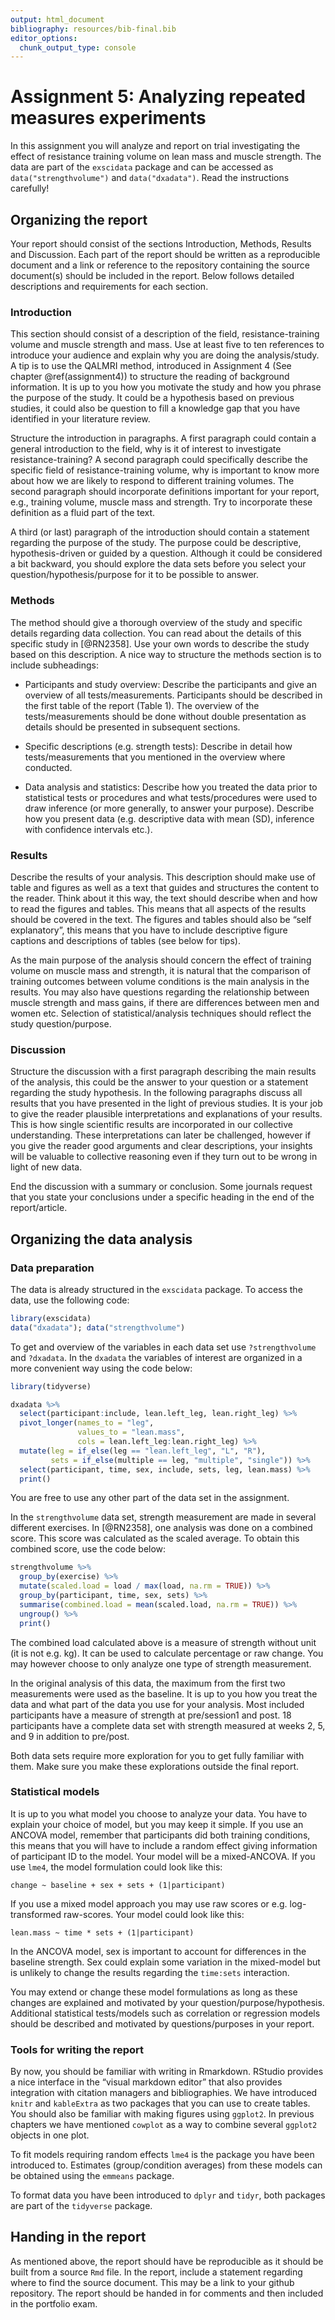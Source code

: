 ```yaml
---
output: html_document
bibliography: resources/bib-final.bib
editor_options: 
  chunk_output_type: console
---
```


# Assignment 5: Analyzing repeated measures experiments {#assignment5}

In this assignment you will analyze and report on trial investigating the effect of resistance training volume on lean mass and muscle strength. The data are part of the `exscidata` package and can be accessed as `data("strengthvolume")` and `data("dxadata")`. Read the instructions carefully!

## Organizing the report

Your report should consist of the sections Introduction, Methods, Results and Discussion. Each part of the report should be written as a reproducible document and a link or reference to the repository containing the source document(s) should be included in the report. Below follows detailed descriptions and requirements for each section.

### Introduction

This section should consist of a description of the field, resistance-training volume and muscle strength and mass. Use at least five to ten references to introduce your audience and explain why you are doing the analysis/study. A tip is to use the QALMRI method, introduced in Assignment 4 (See chapter \@ref(assignment4)) to structure the reading of background information. It is up to you how you motivate the study and how you phrase the purpose of the study. It could be a hypothesis based on previous studies, it could also be question to fill a knowledge gap that you have identified in your literature review.

Structure the introduction in paragraphs. A first paragraph could contain a general introduction to the field, why is it of interest to investigate resistance-training? A second paragraph could specifically describe the specific field of resistance-training volume, why is important to know more about how we are likely to respond to different training volumes. The second paragraph should incorporate definitions important for your report, e.g., training volume, muscle mass and strength. Try to incorporate these definition as a fluid part of the text.

A third (or last) paragraph of the introduction should contain a statement regarding the purpose of the study. The purpose could be descriptive, hypothesis-driven or guided by a question. Although it could be considered a bit backward, you should explore the data sets before you select your question/hypothesis/purpose for it to be possible to answer.

### Methods

The method should give a thorough overview of the study and specific details regarding data collection. You can read about the details of this specific study in [@RN2358]. Use your own words to describe the study based on this description. A nice way to structure the methods section is to include subheadings:

-   Participants and study overview: Describe the participants and give an overview of all tests/measurements. Participants should be described in the first table of the report (Table 1). The overview of the tests/measurements should be done without double presentation as details should be presented in subsequent sections.

-   Specific descriptions (e.g. strength tests): Describe in detail how tests/measurements that you mentioned in the overview where conducted.

-   Data analysis and statistics: Describe how you treated the data prior to statistical tests or procedures and what tests/procedures were used to draw inference (or more generally, to answer your purpose). Describe how you present data (e.g. descriptive data with mean (SD), inference with confidence intervals etc.).

### Results

Describe the results of your analysis. This description should make use of table and figures as well as a text that guides and structures the content to the reader. Think about it this way, the text should describe when and how to read the figures and tables. This means that all aspects of the results should be covered in the text. The figures and tables should also be "self explanatory", this means that you have to include descriptive figure captions and descriptions of tables (see below for tips).

As the main purpose of the analysis should concern the effect of training volume on muscle mass and strength, it is natural that the comparison of training outcomes between volume conditions is the main analysis in the results. You may also have questions regarding the relationship between muscle strength and mass gains, if there are differences between men and women etc. Selection of statistical/analysis techniques should reflect the study question/purpose.

### Discussion

Structure the discussion with a first paragraph describing the main results of the analysis, this could be the answer to your question or a statement regarding the study hypothesis. In the following paragraphs discuss all results that you have presented in the light of previous studies. It is your job to give the reader plausible interpretations and explanations of your results. This is how single scientific results are incorporated in our collective understanding. These interpretations can later be challenged, however if you give the reader good arguments and clear descriptions, your insights will be valuable to collective reasoning even if they turn out to be wrong in light of new data.

End the discussion with a summary or conclusion. Some journals request that you state your conclusions under a specific heading in the end of the report/article.

## Organizing the data analysis

### Data preparation

The data is already structured in the `exscidata` package. To access the data, use the following code:

```r

library(exscidata)
data("dxadata"); data("strengthvolume")


```

To get and overview of the variables in each data set use `?strengthvolume` and `?dxadata`. In the `dxadata` the variables of interest are organized in a more convenient way using the code below:

```r

library(tidyverse)

dxadata %>%
  select(participant:include, lean.left_leg, lean.right_leg) %>%
  pivot_longer(names_to = "leg", 
               values_to = "lean.mass", 
               cols = lean.left_leg:lean.right_leg) %>%
  mutate(leg = if_else(leg == "lean.left_leg", "L", "R"), 
         sets = if_else(multiple == leg, "multiple", "single")) %>%
  select(participant, time, sex, include, sets, leg, lean.mass) %>%
  print()

```

You are free to use any other part of the data set in the assignment.

In the `strengthvolume` data set, strength measurement are made in several different exercises. In [@RN2358], one analysis was done on a combined score. This score was calculated as the scaled average. To obtain this combined score, use the code below:

```r

strengthvolume %>%
  group_by(exercise) %>%
  mutate(scaled.load = load / max(load, na.rm = TRUE)) %>%
  group_by(participant, time, sex, sets) %>%
  summarise(combined.load = mean(scaled.load, na.rm = TRUE)) %>%
  ungroup() %>%
  print()

```

The combined load calculated above is a measure of strength without unit (it is not e.g. kg). It can be used to calculate percentage or raw change. You may however choose to only analyze one type of strength measurement.

In the original analysis of this data, the maximum from the first two measurements were used as the baseline. It is up to you how you treat the data and what part of the data you use for your analysis. Most included participants have a measure of strength at pre/session1 and post. 18 participants have a complete data set with strength measured at weeks 2, 5, and 9 in addition to pre/post.

Both data sets require more exploration for you to get fully familiar with them. Make sure you make these explorations outside the final report.

### Statistical models

It is up to you what model you choose to analyze your data. You have to explain your choice of model, but you may keep it simple. If you use an ANCOVA model, remember that participants did both training conditions, this means that you will have to include a random effect giving information of participant ID to the model. Your model will be a mixed-ANCOVA. If you use `lme4`, the model formulation could look like this:

`change ~ baseline + sex + sets + (1|participant)`

If you use a mixed model approach you may use raw scores or e.g. log-transformed raw-scores. Your model could look like this:

`lean.mass ~ time * sets + (1|participant)`

In the ANCOVA model, sex is important to account for differences in the baseline strength. Sex could explain some variation in the mixed-model but is unlikely to change the results regarding the `time:sets` interaction.

You may extend or change these model formulations as long as these changes are explained and motivated by your question/purpose/hypothesis. Additional statistical tests/models such as correlation or regression models should be described and motivated by questions/purposes in your report.

### Tools for writing the report

By now, you should be familiar with writing in Rmarkdown. RStudio provides a nice interface in the "visual markdown editor" that also provides integration with citation managers and bibliographies. We have introduced `knitr` and `kableExtra` as two packages that you can use to create tables. You should also be familiar with making figures using `ggplot2`. In previous chapters we have mentioned `cowplot` as a way to combine several `ggplot2` objects in one plot.

To fit models requiring random effects `lme4` is the package you have been introduced to. Estimates (group/condition averages) from these models can be obtained using the `emmeans` package.

To format data you have been introduced to `dplyr` and `tidyr`, both packages are part of the `tidyverse` package.

## Handing in the report

As mentioned above, the report should have be reproducible as it should be built from a source `Rmd` file. In the report, include a statement regarding where to find the source document. This may be a link to your github repository. The report should be handed in for comments and then included in the portfolio exam.

